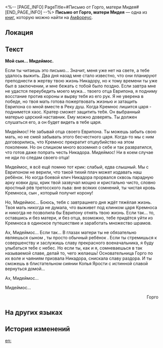 <%-- [PAGE_INFO]
PageTitle=#Письмо от Горго, матери Мидея#
[END_PAGE_INFO] --%>
{{Дополнить}}
{{Книга Инфобокс
|id           = 481
|Название     = 
|Изображение  = Предмет Письмо от Горго, матери Мидея.png
|Мир          = Амфореус
|Томов        = 1
|Автор        = <!--нужно добавить-->
|Описание     = Письмо на скрижали из Кремноса прошлого. Последнее послание Горго, матери Мидея.
|Том1         = {{tx}}
|Источник1    = {{tx|Отсутствует источник}}
|Персонажи    = 
|Фракции      = 
}}
'''Письмо от Горго, матери Мидея''' — одна из [[Книги|книг]], которую можно найти на [[Амфореус]].

==Локация==
{{Отметка карты|<!--название карты-->|<!--id отметки-->}}

==Текст==
'''Мой сын... Мидеймос.'''

Если ты читаешь это письмо... Значит, меня уже нет на свете, а тебе удалось выжить. Два дня назад мне стало известно, что они планируют преподнести в жертву твою жизнь Никадору, но к тому времени ты уже был в заключении, и мне бежать с тобой было поздно. Если завтра мне не удастся переубедить моего мужа... твоего отца Еврипона, я подниму восстание против короны и вырву тебя из его рук. Я не уверена в победе, но твоя мать готова пожертвовать жизнью и затащить Еврипона со мной вместе в Реку душ. Когда Кремнос лишится царя - поднимется хаос. Кратер сможет защитить тебя. Он выбранный матерью царский наставник. Ему можно доверять. Ты должен слушаться его, а он будет видеть в тебе царя.

Мидеймос! Не забывай отца своего Еврипона. Ты можешь забыть свою мать, но не смей забывать этого бесчестного царя. Когда-то мы с ним договорились, что Кремнос прекратит отцеубийство на этом поколении. Но он слишком много возомнил о себе и так развратился, что готов даже попрать честь Никадора. Мидеймос! Ни в коем случае не иди по следам своего отца!

Мидеймос, я всё ещё помню тот крик: слабый, едва слышный. Мы с Еврипоном не верили, что такой тихий плач может издавать наш ребёнок. Но когда боевой клич Никадора прорвался сквозь парадную арку ковки душ, крик твой зазвучал мощно и кристально чисто, словно яростный рёв третосского льва: вне всяких сомнений, ты чистая кровь Кремноса, сын {{Rubi|Горго|основательница Кремноса}}, который получит корону!

Но, Мидеймос... Боюсь, тебя с завтрашнего дня ждёт тяжёлая жизнь. Твоя мать никогда не думала, что выживет под клинком царя Кремноса и никогда не позволила бы Еврипону отнять твою жизнь. Если так... то, оставшись и без матери, и без отца, возможно, тебе придётся уйти из Кремноса в одинокое путешествие и заработать множество шрамов.

Ах, Мидеймос... Если так... В глазах матери ты не обязательно являешься сыном {{Rubi|Горго|основательница Кремноса}}, ты просто обычный ребёнок {{Rubi|Горго|царица Кремноса}}. Если ты стремишься к совершенству и заслужишь славу прекрасного военачальника, я буду улыбаться тебе с небес. Но если ты, как и я, сомневаешься в так называемой славе, делай то, чего желаешь! Основательница Горго по их воле и чаяниям призвала Никадора, снискала славу раздора. И ты сможешь в блистательном сиянии Копья Ярости с истинной славой вернуться домой...

Ах, Мидеймос...

Мидеймос...

<div align="right">Горго</div>

==На других языках==
{{На других языках
|en   = Letter from Gorgo, Mydei's Mother
|zhs  = 万敌之母，歌耳戈的遗信
|zht  = 萬敵之母&mdash;&mdash;歌耳戈的遺信
|ja   = モーディスの母、ゴルゴーの遺書
|ko   = 마이데이의 어머니, 고르고의 유서
|es   = Carta de Gorgo, la madre de Midei
|fr   = Lettre de Gorgo, la mère de Mydei
|ru   = Письмо от Горго, матери Мидея
|th   = จดหมายสั่งลาจาก Gorgo มารดาของ Mydei
|vi   = Di Thư Của Gorgo, Mẹ Của Mydei
|de   = Letzter Brief von Gorgo, Mutter von Mydei
|id   = Surat Peninggalan Gorgo, Ibu Mydei
|pt   = Carta de Gorgo, Mãe de Mydei
}}

==История изменений==
{{История изменений|3.5}}

[[en:]]